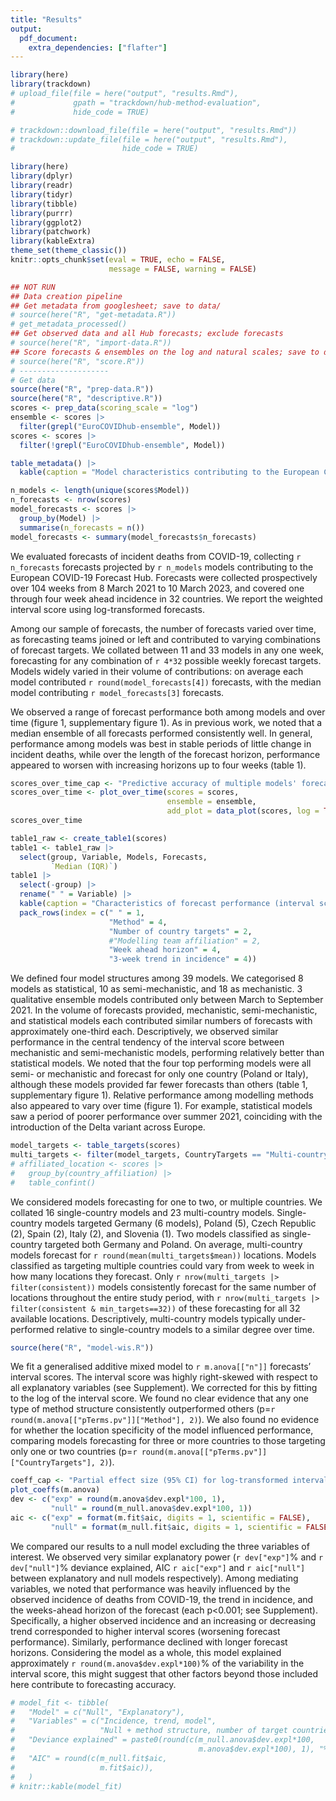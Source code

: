 ```yaml
---
title: "Results"
output: 
  pdf_document:
    extra_dependencies: ["flafter"]
---
```

```r
library(here)
library(trackdown)
# upload_file(file = here("output", "results.Rmd"), 
#             gpath = "trackdown/hub-method-evaluation",
#             hide_code = TRUE)

# trackdown::download_file(file = here("output", "results.Rmd"))
# trackdown::update_file(file = here("output", "results.Rmd"), 
#                        hide_code = TRUE)
```
<!--- RMarkdown set up --->
```r
library(here)
library(dplyr)
library(readr)
library(tidyr)
library(tibble)
library(purrr)
library(ggplot2)
library(patchwork)
library(kableExtra)
theme_set(theme_classic())
knitr::opts_chunk$set(eval = TRUE, echo = FALSE,
                      message = FALSE, warning = FALSE)
```

```r
## NOT RUN
## Data creation pipeline
## Get metadata from googlesheet; save to data/
# source(here("R", "get-metadata.R"))
# get_metadata_processed()
## Get observed data and all Hub forecasts; exclude forecasts
# source(here("R", "import-data.R"))
## Score forecasts & ensembles on the log and natural scales; save to data/
# source(here("R", "score.R"))
# --------------------
# Get data
source(here("R", "prep-data.R"))
source(here("R", "descriptive.R"))
scores <- prep_data(scoring_scale = "log")
ensemble <- scores |> 
  filter(grepl("EuroCOVIDhub-ensemble", Model))
scores <- scores |> 
  filter(!grepl("EuroCOVIDhub-ensemble", Model))
```

```r
table_metadata() |> 
  kable(caption = "Model characteristics contributing to the European COVID-19 Forecast Hub, by method used, number of countries targeted, number of forecasts contributed, and interval scores (median and interquartile range) across contributed forecasts.")
```
 
<!--- Describe scores data --->
```r
n_models <- length(unique(scores$Model))
n_forecasts <- nrow(scores)
model_forecasts <- scores |> 
  group_by(Model) |> 
  summarise(n_forecasts = n())
model_forecasts <- summary(model_forecasts$n_forecasts)
```

We evaluated forecasts of incident deaths from COVID-19, collecting `r n_forecasts` forecasts projected by `r n_models` models contributing to the European COVID-19 Forecast Hub. Forecasts were collected prospectively over 104 weeks from 8 March 2021 to 10 March 2023, and covered one through four week ahead incidence in 32 countries. We report the weighted interval score using log-transformed forecasts.

Among our sample of forecasts, the number of forecasts varied over time, as forecasting teams joined or left and contributed to varying combinations of forecast targets. We collated between 11 and 33 models in any one week, forecasting for any combination of `r 4*32` possible weekly forecast targets. Models widely varied in their volume of contributions: on average each model contributed `r round(model_forecasts[4])` forecasts, with the median model contributing `r model_forecasts[3]` forecasts. 

We observed a range of forecast performance both among models and over time (figure 1, supplementary figure 1). As in previous work, we noted that a median ensemble of all forecasts performed consistently well. In general, performance among models was best in stable periods of little change in incident deaths, while over the length of the forecast horizon, performance appeared to worsen with increasing horizons up to four weeks (table 1). 

```r
scores_over_time_cap <- "Predictive accuracy of multiple models' forecasts for COVID-19 deaths across Europe. Forecast performance is shown as the median and interquartile range of the weighted interval score, where a lower score indicates better performance. Shown for (A) the Hub ensemble model (the median of all participating forecasts each week); (B) the method used by each model; (C) the number of countries each model targeted (up to 2, or multiple). Forecast performance is summarised across 32 target locations and 1 through 4 week forecast horizons, with varying numbers of forecasters participating over time."
scores_over_time <- plot_over_time(scores = scores, 
                                   ensemble = ensemble,
                                   add_plot = data_plot(scores, log = TRUE))
scores_over_time
```



<!--- Describe models by model structure --->
```r
table1_raw <- create_table1(scores)
table1 <- table1_raw |>
  select(group, Variable, Models, Forecasts, 
         `Median (IQR)`) 
table1 |> 
  select(-group) |> 
  rename(" " = Variable) |> 
  kable(caption = "Characteristics of forecast performance (interval score) contributed to the European COVID-19 Forecast Hub, March 2021-2023.") |> 
  pack_rows(index = c(" " = 1,
                      "Method" = 4, 
                      "Number of country targets" = 2,
                      #"Modelling team affiliation" = 2,
                      "Week ahead horizon" = 4,
                      "3-week trend in incidence" = 4))
```
<!--- Describe scores by method --->

We defined four model structures among 39 models. We categorised 8 models as statistical, 10 as semi-mechanistic, and 18 as mechanistic. 3 qualitative ensemble models contributed only between March to September 2021. In the volume of forecasts provided, mechanistic, semi-mechanistic, and statistical models each contributed similar numbers of forecasts with approximately one-third each. Descriptively, we observed similar performance in the central tendency of the interval score between mechanistic and semi-mechanistic models, performing relatively better than statistical models. We noted that the four top performing models were all semi- or mechanistic and forecast for only one country (Poland or Italy), although these models provided far fewer forecasts than others (table 1, supplementary figure 1). Relative performance among modelling methods also appeared to vary over time (figure 1). For example, statistical models saw a period of poorer performance over summer 2021, coinciding with the introduction of the Delta variant across Europe.  

<!--- Describe scores by target countries --->
```r
model_targets <- table_targets(scores)
multi_targets <- filter(model_targets, CountryTargets == "Multi-country")
# affiliated_location <- scores |>
#   group_by(country_affiliation) |> 
#   table_confint()
```

We considered models forecasting for one to two, or multiple countries. We collated 16 single-country models and 23 multi-country models. Single-country models targeted Germany (6 models), Poland (5), Czech Republic (2), Spain (2), Italy (2), and Slovenia (1). Two models classified as single-country targeted both Germany and Poland. On average, multi-country models forecast for `r round(mean(multi_targets$mean))` locations. Models classified as targeting multiple countries could vary from week to week in how many locations they forecast. Only `r nrow(multi_targets |> filter(consistent))` models consistently forecast for the same number of locations throughout the entire study period, with `r nrow(multi_targets |> filter(consistent & min_targets==32))` of these forecasting for all 32 available locations. Descriptively, multi-country models typically under-performed relative to single-country models to a similar degree over time.

<!--- Model WIS --->
```r
source(here("R", "model-wis.R"))
```

We fit a generalised additive mixed model to `r m.anova[["n"]]` forecasts' interval scores. The interval score was highly right-skewed with respect to all explanatory variables (see Supplement). We corrected for this by fitting to the log of the interval score. We found no clear evidence that any one type of method structure consistently outperformed others (p=`r round(m.anova[["pTerms.pv"]]["Method"], 2)`). We also found no evidence for whether the location specificity of the model influenced performance, comparing models forecasting for three or more countries to those targeting only one or two countries (p=`r round(m.anova[["pTerms.pv"]]["CountryTargets"], 2)`).

```r
coeff_cap <- "Partial effect size (95% CI) for log-transformed interval score"
plot_coeffs(m.anova)
dev <- c("exp" = round(m.anova$dev.expl*100, 1),
         "null" = round(m_null.anova$dev.expl*100, 1))
aic <- c("exp" = format(m.fit$aic, digits = 1, scientific = FALSE),
         "null" = format(m_null.fit$aic, digits = 1, scientific = FALSE))
```

We compared our results to a null model excluding the three variables of interest. We observed very similar explanatory power (`r dev["exp"]`% and `r dev["null"]`% deviance explained, AIC `r aic["exp"]` and `r aic["null"]` between explanatory and null models respectively). Among mediating variables, we noted that performance was heavily influenced by the observed incidence of deaths from COVID-19, the trend in incidence, and the weeks-ahead horizon of the forecast (each p<0.001; see Supplement). Specifically, a higher observed incidence and an increasing or decreasing trend corresponded to higher interval scores (worsening forecast performance). Similarly, performance declined with longer forecast horizons. Considering the model as a whole, this model explained approximately `r round(m.anova$dev.expl*100)`% of the variability in the interval score, this might suggest that other factors beyond those included here contribute to forecasting accuracy.

```r
# model_fit <- tibble(
#   "Model" = c("Null", "Explanatory"),
#   "Variables" = c("Incidence, trend, model",
#                   "Null + method structure, number of target countries, affiliation of institute to target country"),
#   "Deviance explained" = paste0(round(c(m_null.anova$dev.expl*100,
#                                         m.anova$dev.expl*100), 1), "%"),
#   "AIC" = round(c(m_null.fit$aic, 
#                   m.fit$aic)),
#   )
# knitr::kable(model_fit)
```
